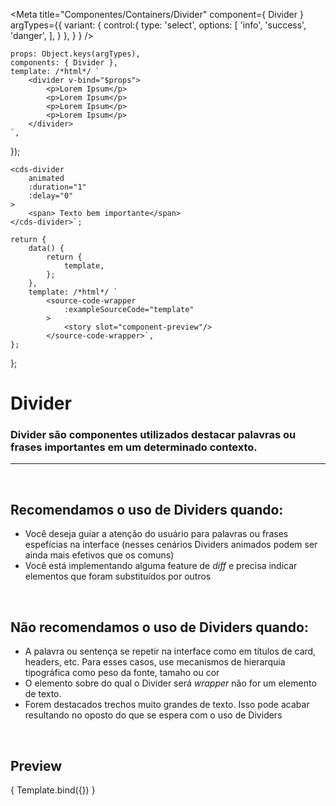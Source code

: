 
<Meta
	title="Componentes/Containers/Divider"
	component={ Divider }
	argTypes={{
		variant: {
			control:{
				type: 'select',
				options: [
					'info',
					'success',
					'danger',
				],
			}
		},
	}
}
/>

	props: Object.keys(argTypes),
	components: { Divider },
	template: /*html*/ `
		<divider v-bind="$props">
			<p>Lorem Ipsum</p>
			<p>Lorem Ipsum</p>
			<p>Lorem Ipsum</p>
			<p>Lorem Ipsum</p>
		</divider>
	`,
});

	<cds-divider
		animated
		:duration="1"
		:delay="0"
	>
		<span> Texto bem importante</span>
	</cds-divider>`;

	return {
		data() {
			return {
				template,
			};
		},
		template: /*html*/ `
			<source-code-wrapper
				:exampleSourceCode="template"
			>
				<story slot="component-preview"/>
			</source-code-wrapper>`,
	};
};

# Divider

### Divider são componentes utilizados destacar palavras ou frases importantes em um determinado contexto.
---
<br />

## Recomendamos o uso de Dividers quando:
- Você deseja guiar a atenção do usuário para palavras ou frases espefícias na interface (nesses cenários Dividers animados podem ser ainda mais efetivos que os comuns)
- Você está implementando alguma feature de <i>diff</i> e precisa indicar elementos que foram substituídos por outros

<br />

## Não recomendamos o uso de Dividers quando:
- A palavra ou sentença se repetir na interface como em títulos de card, headers, etc. Para esses casos, use mecanismos de hierarquia tipográfica como peso da fonte, tamaho ou cor
- O elemento sobre do qual o Divider será <i>wrapper</i> não for um elemento de texto.
- Forem destacados trechos muito grandes de texto. Isso pode acabar resultando no oposto do que se espera com o uso de Dividers 

<br />

## Preview

<Canvas>
	<Story
		name="Divider"
		decorators={[docsDecorator]}
		args={{}}
	>
		{ Template.bind({}) }
	</Story>
</Canvas>

<ArgsTable story="Divider" />